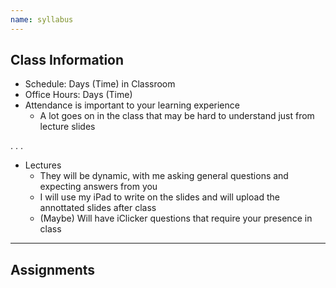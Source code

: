 ```yaml
---
name: syllabus 
---
```


## Class Information

- Schedule: Days (Time) in Classroom
- Office Hours: Days (Time)
- [Attendance]{.hii .big} is important to your learning experience
    - A lot goes on in the class that may be hard to understand just from lecture slides

. . .

- [Lectures]{.hi}
    - They will be dynamic, with me asking general questions and expecting answers from you
    - I will use my iPad to write on the slides and will upload the annottated slides after class
    - (Maybe) Will have iClicker questions that require your presence in class

--- 

## Assignments

